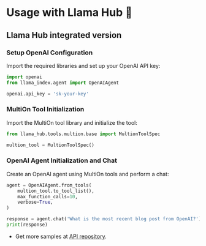# Usage with Llama Hub 🦙

 
## Llama Hub integrated version

### Setup OpenAI Configuration

Import the required libraries and set up your OpenAI API key:

```python copy
import openai
from llama_index.agent import OpenAIAgent

openai.api_key = 'sk-your-key'
```

### MultiOn Tool Initialization

Import the MultiOn tool library and initialize the tool:

```python copy
from llama_hub.tools.multion.base import MultionToolSpec

multion_tool = MultionToolSpec()
```

### OpenAI Agent Initialization and Chat

Create an OpenAI agent using MultiOn tools and perform a chat:

```python copy
agent = OpenAIAgent.from_tools(
    multion_tool.to_tool_list(),
    max_function_calls=10,
    verbose=True,
)

response = agent.chat('What is the most recent blog post from OpenAI?')
print(response)
```

- Get more samples at [API repository](https://github.com/MULTI-ON/api).
